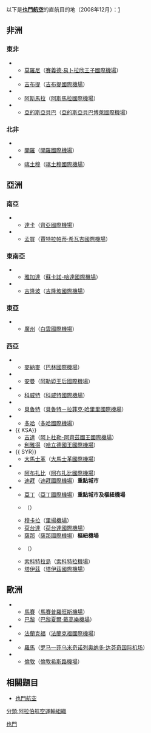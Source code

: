 以下是'''[[也門航空|也門航空]]'''的直航目的地（2008年12月）：[https://web.archive.org/web/20090316033826/http://yemen-online.net/yemenianew/Flightschedules.aspx?ID=133]

==非洲==
===東非===
*{{COM}}
**[[莫羅尼|莫羅尼]]（[[賽義德·易卜拉欣王子國際機場|賽義德·易卜拉欣王子國際機場]]）
*{{DJI}}
**[[吉布提_（城市）|吉布提]]（[[吉布提國際機場|吉布提國際機場]]）
*{{ERI}}
**[[阿斯馬拉|阿斯馬拉]]（[[阿斯馬拉國際機場|阿斯馬拉國際機場]]）
*{{ETH}}
**[[亞的斯亞貝巴|亞的斯亞貝巴]]（[[亞的斯亞貝巴博萊國際機場|亞的斯亞貝巴博萊國際機場]]）

===北非===
*{{EGY}}
**[[開羅|開羅]]（[[開羅國際機場|開羅國際機場]]）
*{{SUD}}
**[[喀土穆|喀土穆]]（[[喀土穆國際機場|喀土穆國際機場]]）
==亞洲==
===南亞===
*{{BAN}}
**[[達卡|達卡]]（[[齊亞國際機場|齊亞國際機場]]）
*{{IND}}
**[[孟買|孟買]]（[[賈特拉帕蒂·希瓦吉國際機場|賈特拉帕蒂·希瓦吉國際機場]]）
===東南亞===
*{{INA}}
**[[雅加達|雅加達]]（[[蘇卡諾-哈達國際機場|蘇卡諾-哈達國際機場]]）
*{{MYS}}
**[[吉隆坡|吉隆坡]]（[[吉隆坡國際機場|吉隆坡國際機場]]）
===東亞===
*{{CHN}}
**[[廣州|廣州]]（[[白雲國際機場|白雲國際機場]]）

===西亞===
*{{BHR}}
**[[麥納麥|麥納麥]]（[[巴林國際機場|巴林國際機場]]）
*{{JOR}}
**[[安曼|安曼]]（[[阿勒婭王后國際機場|阿勒婭王后國際機場]]）
*{{KWT}}
**[[科威特|科威特]]（[[科威特國際機場|科威特國際機場]]）
*{{LBN}}
**[[貝魯特|貝魯特]]（[[貝魯特－拉菲克·哈里里國際機場|貝魯特－拉菲克·哈里里國際機場]]）
*{{QAT}}
**[[多哈|多哈]]（[[多哈國際機場|多哈國際機場]]）
*{{ KSA}}
**[[吉達|吉達]]（[[阿卜杜勒-阿齊茲國王國際機場|阿卜杜勒-阿齊茲國王國際機場]]）
**[[利雅得|利雅得]]（[[哈立德國王國際機場|哈立德國王國際機場]]）
*{{ SYR}}
**[[大馬士革|大馬士革]]（[[大馬士革國際機場|大馬士革國際機場]]）
*{{ARE}}
**[[阿布扎比|阿布扎比]]（[[阿布扎比國際機場|阿布扎比國際機場]]）
**[[迪拜|迪拜]]（[[迪拜國際機場|迪拜國際機場]]）'''重點城市'''
*{{YEM}}
**[[亞丁|亞丁]]（[[亞丁國際機場|亞丁國際機場]]）'''重點城市及樞紐機場'''
**{{tsl|en|Al Ghaydah|}}（{{tsl|en|Al Ghaydah Airport|}}）
**[[穆卡拉|穆卡拉]]（[[里揚機場|里揚機場]]）
**[[荷台達|荷台達]]（[[荷台達國際機場|荷台達國際機場]]）
**[[薩那|薩那]]（[[薩那國際機場|薩那國際機場]]）'''樞紐機場'''
**{{tsl|en|Seiyun|}}（{{tsl|en|Sayun Airport|}}）
**[[索科特拉島|索科特拉島]]（[[索科特拉機場|索科特拉機場]]）
**[[塔伊茲|塔伊茲]]（[[塔伊茲國際機場|塔伊茲國際機場]]）

==歐洲==
*{{FRA}}
**[[馬賽|馬賽]]（[[馬賽普羅旺斯機場|馬賽普羅旺斯機場]]）
**[[巴黎|巴黎]]（[[巴黎夏爾·戴高樂機場|巴黎夏爾·戴高樂機場]]）
*{{GER}}
**[[法蘭克福|法蘭克福]]（[[法蘭克福國際機場|法蘭克福國際機場]]）
*{{ITA}}
**[[羅馬|羅馬]]（[[罗马—菲乌米奇诺列奥纳多·达芬奇国际机场|罗马—菲乌米奇诺列奥纳多·达芬奇国际机场]]）
*{{GBR}}
**[[倫敦|倫敦]]（[[倫敦希斯路機場|倫敦希斯路機場]]） 

== 相關題目 ==
*[[也門航空|也門航空]]
{{AACO}}
[[分類:阿拉伯航空運輸組織|分類:阿拉伯航空運輸組織]]
[[Category:航空公司航点|也門]]